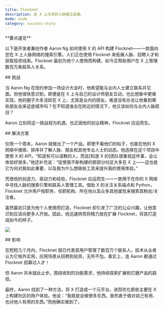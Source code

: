 ```yaml
---
title: Flocknet
description: 在 X 上与您的人脉建立连接。
mode: wide
category: success-story
---
```


<Note>
**要点速览**

以下是开发者兼创作者 Aaron Ng 如何使用 X 的 API 构建 Flocknet——一款面向您在 X 上人脉网络的搜索引擎。人们正在使用 Flocknet 来拓展人脉、招聘人才和获取投资线索。Flocknet 最初为他个人使用而构建，如今正帮助用户在 X 上管理数百万条联系人关系。
</Note>

<div id="challenge">
  ## 挑战
</div>

当 Aaron Ng 在纽约参加一场设计大会时，他希望能与业内人士建立联系并见面。但他很快意识到，即便是在 X 上与自己的设计师朋友互动，也比想象中更难实现。他的圈子大多活跃在 X 上，尤其是业内的朋友。难道没有办法让他看到哪些朋友会来这座城市吗？在不知道谁会在附近的情况下，他又该如何与业内人脉叙旧？

Aaron 立刻将这一挑战视为机遇。也正因他的创业精神，Flocknet 应运而生。 

<div id="solution">
  ## 解决方案
</div>

仅用一个周末，Aaron 就做出了一个产品，即使不看他们的帖子，也能在他的 X 网络中搜索、排序并了解人脉、朋友和其他专业人士的动态。他选择在这个项目中使用 X 的 API，“知道有可以请教的人，而且[知道 X 的]团队很重视这件事，会让体验好很多。”他还补充说：“促使我不断构建的那部分社区大多在 X 上——这也是它为何对我如此重要，以及我为什么想做些工具来提升我的使用体验。”

凭借他的创造力、驱动力和经验，Flocknet 应运而生——一款用于在你的 X 网络中寻找人脉的搜索引擎和联系人管理工具。借助 X 的关注关系端点和 Python，Flocknet 允许用户按职务、任职机构、所在地以及众多其他属性来搜索其粉丝/关注者。

虽然最初只是为他个人使用而打造，Flocknet 却引发了广泛的公众兴趣，让他意识到应该向更多人开放。因此，他迅速转而将精力放在扩展 Flocknet，将其打造成如今的样子。

![](/images/success-stories/flocknet-1.png)

<div id="impact">
  ## 影响
</div>

在短短几个月内，Flocknet 就已代表其用户管理了数百万个联系人。技术从业者认为它格外实用，应用场景从招聘到投资，无所不包。事实上，连 Aaron 都通过 Flocknet 招募过人才！

但 Aaron 并未就此止步。围绕收到的功能需求，他持续探索扩展和打磨产品的路径。

最终，Aaron 找到了一种方法，将 X 打造成一个元平台，进而优化那些主要在 X 上构建社区的用户体验。他说：“我就是会做很多东西。我热衷于做对自己有用、也对他人有用的东西。”而他确实做到了。